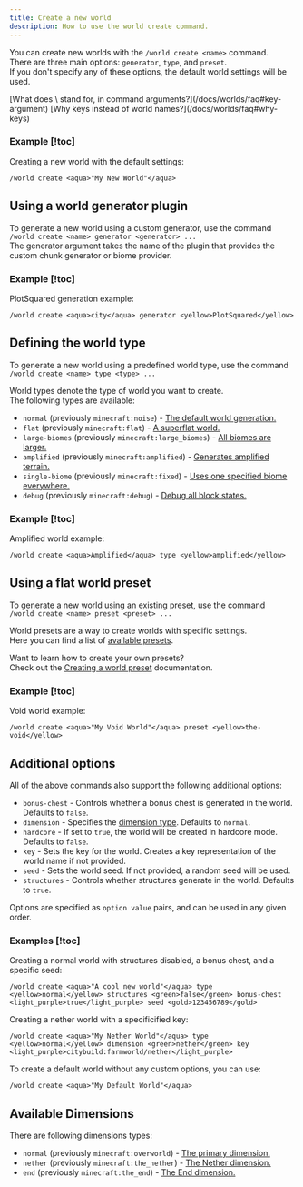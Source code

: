 ```yaml
---
title: Create a new world
description: How to use the world create command.
---
```


You can create new worlds with the `/world create <name>` command.  
There are three main options: `generator`, `type`, and `preset`.  
If you don't specify any of these options, the default world settings will be used.

<Callout type="info" title="Frequently asked questions">
  [What does \<key\> stand for, in command arguments?](/docs/worlds/faq#key-argument)   
  [Why keys instead of world names?](/docs/worlds/faq#why-keys)
</Callout>

### Example [!toc]

Creating a new world with the default settings:

```
/world create <aqua>"My New World"</aqua>
```

## Using a world generator plugin

To generate a new world using a custom generator, use the command  
`/world create <name> generator <generator> ...`  
The generator argument takes the name of the plugin that provides the custom chunk generator or biome provider.

### Example [!toc]

PlotSquared generation example:

```
/world create <aqua>city</aqua> generator <yellow>PlotSquared</yellow>
```

## Defining the world type

To generate a new world using a predefined world type, use the command  
`/world create <name> type <type> ...`

World types denote the type of world you want to create.  
The following types are available:

- `normal` (previously `minecraft:noise`) - [The default world generation.](https://minecraft.wiki/w/Dimension_definition#noise)
- `flat` (previously `minecraft:flat`) - [A superflat world.](https://minecraft.wiki/w/Dimension_definition#flat)
- `large-biomes` (previously `minecraft:large_biomes`) - [All biomes are larger.](https://minecraft.wiki/w/Large_biomes)
- `amplified` (previously `minecraft:amplified`) - [Generates amplified terrain.](https://minecraft.wiki/w/Amplified)
- `single-biome` (previously `minecraft:fixed`) - [Uses one specified biome everywhere.](https://minecraft.wiki/w/Dimension_definition#fixed)
- `debug` (previously `minecraft:debug`) - [Debug all block states.](https://minecraft.wiki/w/Dimension_definition#debug)

### Example [!toc]

Amplified world example:

```
/world create <aqua>Amplified</aqua> type <yellow>amplified</yellow>
```

## Using a flat world preset

To generate a new world using an existing preset, use the command  
`/world create <name> preset <preset> ...`

World presets are a way to create worlds with specific settings.  
Here you can find a list of [available presets](/docs/worlds/presets#available-presets).

Want to learn how to create your own presets?  
Check out the [Creating a world preset](/docs/worlds/presets) documentation.

### Example [!toc]

Void world example:

```
/world create <aqua>"My Void World"</aqua> preset <yellow>the-void</yellow>
```

## Additional options

All of the above commands also support the following additional options:

- `bonus-chest` - Controls whether a bonus chest is generated in the world. Defaults to `false`.
- `dimension` - Specifies the [dimension type](#available-dimensions). Defaults to `normal`.
- `hardcore` - If set to `true`, the world will be created in hardcore mode. Defaults to `false`.
- `key` - Sets the key for the world. Creates a key representation of the world name if not provided.
- `seed` - Sets the world seed. If not provided, a random seed will be used.
- `structures` - Controls whether structures generate in the world. Defaults to `true`.

Options are specified as `option value` pairs, and can be used in any given order.

### Examples [!toc]

Creating a normal world with structures disabled, a bonus chest, and a specific seed:

```
/world create <aqua>"A cool new world"</aqua> type <yellow>normal</yellow> structures <green>false</green> bonus-chest <light_purple>true</light_purple> seed <gold>123456789</gold>
```

Creating a nether world with a specificified key:

```
/world create <aqua>"My Nether World"</aqua> type <yellow>normal</yellow> dimension <green>nether</green> key <light_purple>citybuild:farmworld/nether</light_purple>
```

To create a default world without any custom options, you can use:

```
/world create <aqua>"My Default World"</aqua>
```

## Available Dimensions

There are following dimensions types:

- `normal` (previously `minecraft:overworld`) - [The primary dimension.](https://minecraft.wiki/w/Overworld)
- `nether` (previously `minecraft:the_nether`) - [The Nether dimension.](https://minecraft.wiki/w/The_Nether)
- `end` (previously `minecraft:the_end`) - [The End dimension.](https://minecraft.wiki/w/The_End)
